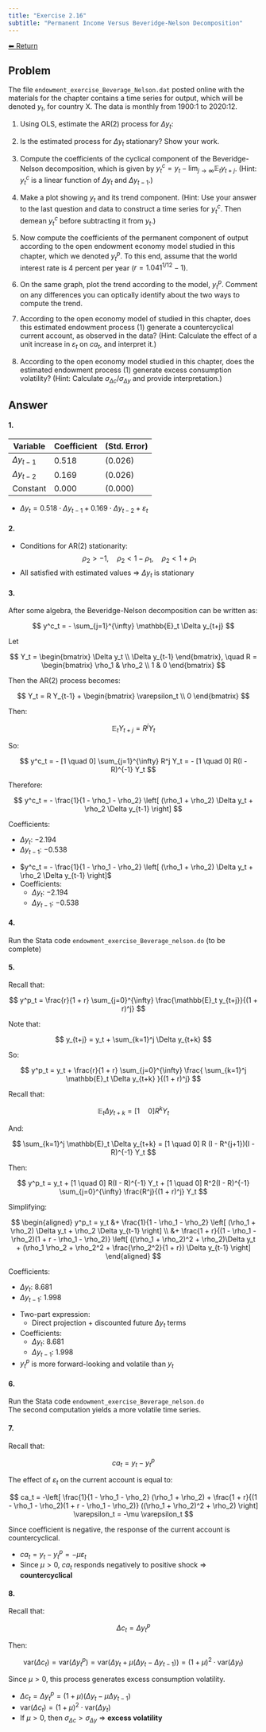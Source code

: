 ```yaml
---
title: "Exercise 2.16"
subtitle: "Permanent Income Versus Beveridge-Nelson Decomposition"
---
```

<a class="return-button" href="index.qmd">⬅ Return</a>

## Problem

The file `endowment_exercise_Beverage_Nelson.dat` posted online with the materials for the chapter contains a time series for output, which will be denoted $y_t$, for country X. The data is monthly from 1900:1 to 2020:12.

1. Using OLS, estimate the AR(2) process for $\Delta y_t$:

2. Is the estimated process for $\Delta y_t$ stationary? Show your work.

3. Compute the coefficients of the cyclical component of the Beveridge-Nelson decomposition, which is given by $y^c_t = y_t - \lim_{j \to \infty} \mathbb{E}_t y_{t+j}$.  (Hint: $y^c_t$ is a linear function of $\Delta y_t$ and $\Delta y_{t-1}$.)

4. Make a plot showing $y_t$ and its trend component.  (Hint: Use your answer to the last question and data to construct a time series for $y^c_t$. Then demean $y^c_t$ before subtracting it from $y_t$.)

5. Now compute the coefficients of the permanent component of output according to the open endowment economy model studied in this chapter, which we denoted $y^p_t$. To this end, assume that the world interest rate is 4 percent per year ($r = 1.041^{1/12} - 1$).

6. On the same graph, plot the trend according to the model, $y^p_t$. Comment on any differences you can optically identify about the two ways to compute the trend.

7. According to the open economy model of studied in this chapter, does this estimated endowment process (1) generate a countercyclical current account, as observed in the data?  (Hint: Calculate the effect of a unit increase in $\varepsilon_t$ on $ca_t$, and interpret it.)

8. According to the open economy model studied in this chapter, does the estimated endowment process (1) generate excess consumption volatility?  (Hint: Calculate $\sigma_{\Delta c} / \sigma_{\Delta y}$ and provide interpretation.)

## Answer

#### 1.

| Variable | Coefficient | (Std. Error) |
|----------|-------------|--------------|
| $\Delta y_{t-1}$ | 0.518 | (0.026) |
| $\Delta y_{t-2}$ | 0.169 | (0.026) |
| Constant | 0.000 | (0.000) |

::: {.callout-important title="Final Answer Summary – AR(2) Estimation"}
- $\Delta y_t = 0.518 \cdot \Delta y_{t-1} + 0.169 \cdot \Delta y_{t-2} + \varepsilon_t$
:::

#### 2.

::: {.callout-important title="Final Answer Summary – Stationarity Conditions"}
- Conditions for AR(2) stationarity:
  $$
  \rho_2 > -1,\quad \rho_2 < 1 - \rho_1,\quad \rho_2 < 1 + \rho_1
  $$
- All satisfied with estimated values ⇒ $\Delta y_t$ is stationary
:::

#### 3.

After some algebra, the Beveridge-Nelson decomposition can be written as:

$$
y^c_t = - \sum_{j=1}^{\infty} \mathbb{E}_t \Delta y_{t+j}
$$

Let

$$
Y_t =
\begin{bmatrix}
\Delta y_t \\
\Delta y_{t-1}
\end{bmatrix}, \quad
R =
\begin{bmatrix}
\rho_1 & \rho_2 \\
1 & 0
\end{bmatrix}
$$

Then the AR(2) process becomes:

$$
Y_t = R Y_{t-1} + 
\begin{bmatrix}
\varepsilon_t \\
0
\end{bmatrix}
$$

Then:

$$
\mathbb{E}_t Y_{t+j} = R^j Y_t
$$

So:

$$
y^c_t = - [1 \quad 0] \sum_{j=1}^{\infty} R^j Y_t = - [1 \quad 0] R(I - R)^{-1} Y_t
$$

Therefore:

$$
y^c_t = - \frac{1}{1 - \rho_1 - \rho_2} \left[ (\rho_1 + \rho_2) \Delta y_t + \rho_2 \Delta y_{t-1} \right]
$$

Coefficients:

- $\Delta y_t$: −2.194  
- $\Delta y_{t-1}$: −0.538

::: {.callout-important title="Final Answer Summary – Beveridge-Nelson Cyclical Component"}
- $y^c_t = - \frac{1}{1 - \rho_1 - \rho_2} \left[ (\rho_1 + \rho_2) \Delta y_t + \rho_2 \Delta y_{t-1} \right]$
- Coefficients:
  - $\Delta y_t$: −2.194
  - $\Delta y_{t-1}$: −0.538
:::

#### 4.

Run the Stata code `endowment_exercise_Beverage_nelson.do` (to be complete)

#### 5.

Recall that:

$$
y^p_t = \frac{r}{1 + r} \sum_{j=0}^{\infty} \frac{\mathbb{E}_t y_{t+j}}{(1 + r)^j}
$$

Note that:

$$
y_{t+j} = y_t + \sum_{k=1}^j \Delta y_{t+k}
$$

So:

$$
y^p_t = y_t + \frac{r}{1 + r} \sum_{j=0}^{\infty} \frac{ \sum_{k=1}^j \mathbb{E}_t \Delta y_{t+k} }{(1 + r)^j}
$$

Recall that:

$$
\mathbb{E}_t \Delta y_{t+k} = [1 \quad 0] R^k Y_t
$$

And:

$$
\sum_{k=1}^j \mathbb{E}_t \Delta y_{t+k} = [1 \quad 0] R (I - R^{j+1})(I - R)^{-1} Y_t
$$

Then:

$$
y^p_t = y_t + [1 \quad 0] R(I - R)^{-1} Y_t + [1 \quad 0] R^2(I - R)^{-1} \sum_{j=0}^{\infty} \frac{R^j}{(1 + r)^j} Y_t
$$

Simplifying:

$$
\begin{aligned}
y^p_t = y_t &+ \frac{1}{1 - \rho_1 - \rho_2} \left[ (\rho_1 + \rho_2) \Delta y_t + \rho_2 \Delta y_{t-1} \right] \\
&+ \frac{1 + r}{(1 - \rho_1 - \rho_2)(1 + r - \rho_1 - \rho_2)}
\left[ ((\rho_1 + \rho_2)^2 + \rho_2)\Delta y_t + (\rho_1 \rho_2 + \rho_2^2 + \frac{\rho_2^2}{1 + r}) \Delta y_{t-1} \right]
\end{aligned}
$$

Coefficients:

- $\Delta y_t$: 8.681  
- $\Delta y_{t-1}$: 1.998

::: {.callout-important title="Final Answer Summary – Permanent Component ($y^p_t$)"}
- Two-part expression:
  - Direct projection + discounted future $\Delta y_t$ terms
- Coefficients:
  - $\Delta y_t$: 8.681
  - $\Delta y_{t-1}$: 1.998
- $y^p_t$ is more forward-looking and volatile than $y_t$
:::

#### 6.

Run the Stata code `endowment_exercise_Beverage_nelson.do`  
The second computation yields a more volatile time series.

#### 7.

Recall that:

$$
ca_t = y_t - y^p_t
$$

The effect of $\varepsilon_t$ on the current account is equal to:

$$
ca_t = -\left[
\frac{1}{1 - \rho_1 - \rho_2} (\rho_1 + \rho_2) +
\frac{1 + r}{(1 - \rho_1 - \rho_2)(1 + r - \rho_1 - \rho_2)} ((\rho_1 + \rho_2)^2 + \rho_2)
\right] \varepsilon_t = -\mu \varepsilon_t
$$

Since coefficient is negative, the response of the current account is countercyclical.

::: {.callout-important title="Final Answer Summary – Current Account Response"}
- $ca_t = y_t - y^p_t = -\mu \varepsilon_t$
- Since $\mu > 0$, $ca_t$ responds negatively to positive shock ⇒ **countercyclical**
:::

#### 8.

Recall that:

$$
\Delta c_t = \Delta y^p_t
$$

Then:

$$
\text{var}(\Delta c_t) = \text{var}(\Delta y^p_t) = \text{var}(\Delta y_t + \mu (\Delta y_t - \Delta y_{t-1})) = (1 + \mu)^2 \cdot \text{var}(\Delta y_t)
$$

Since $\mu > 0$, this process generates excess consumption volatility.

::: {.callout-important title="Final Answer Summary – Excess Consumption Volatility"}
- $\Delta c_t = \Delta y^p_t = (1 + \mu)(\Delta y_t - \mu \Delta y_{t-1})$
- $\text{var}(\Delta c_t) = (1 + \mu)^2 \cdot \text{var}(\Delta y_t)$
- If $\mu > 0$, then $\sigma_{\Delta c} > \sigma_{\Delta y}$ ⇒ **excess volatility**
:::